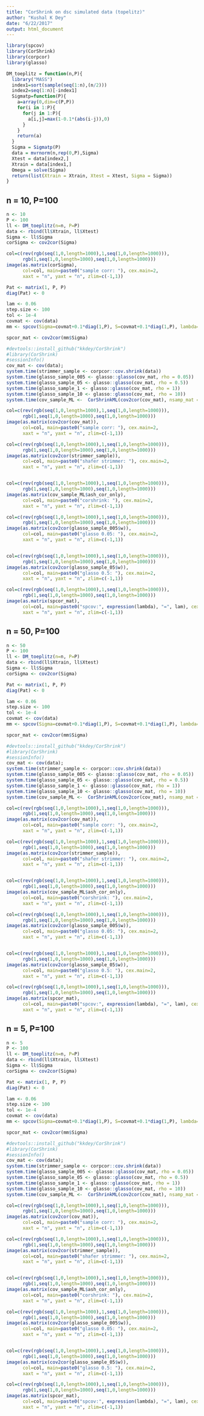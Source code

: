 ```yaml
---
title: "CorShrink on dsc simulated data (topelitz)"
author: "Kushal K Dey"
date: "6/22/2017"
output: html_document
---
```


```r
library(spcov)
library(CorShrink)
library(corpcor)
library(glasso)
```

```r
DM_toeplitz = function(n,P){
  library("MASS")
  index1=sort(sample(seq(1:n),(n/2)))
  index2=seq(1:n)[-index1]
  Sigmatp=function(P){
    a=array(0,dim=c(P,P))
    for(i in 1:P){
      for(j in 1:P){
        a[i,j]=max(1-0.1*(abs(i-j)),0)
      }
    }
    return(a)
  }
  Sigma = Sigmatp(P)
  data = mvrnorm(n,rep(0,P),Sigma)
  Xtest = data[index2,]
  Xtrain = data[index1,]
  Omega = solve(Sigma)
  return(list(Xtrain = Xtrain, Xtest = Xtest, Sigma = Sigma))
}

```

## n = 10, P=100

```r
n <- 10
P <- 100
ll <- DM_toeplitz(n=n, P=P)
data <- rbind(ll$Xtrain, ll$Xtest)
Sigma <- ll$Sigma
corSigma <- cov2cor(Sigma)
```

```r

col=c(rev(rgb(seq(1,0,length=1000),1,seq(1,0,length=1000))),
      rgb(1,seq(1,0,length=1000),seq(1,0,length=1000)))
image(as.matrix(corSigma),
      col=col, main=paste0("sample corr: "), cex.main=2,
      xaxt = "n", yaxt = "n", zlim=c(-1,1))
```


```r
Pat <- matrix(1, P, P)
diag(Pat) <- 0
```

```r
lam <- 0.06
step.size <- 100
tol <- 1e-4
covmat <- cov(data)
mm <- spcov(Sigma=covmat+0.1*diag(1,P), S=covmat+0.1*diag(1,P), lambda=lam * Pat,step.size=step.size, n.inner.steps=200, thr.inner=0, tol.outer=tol, trace=1)
```

```r
spcor_mat <- cov2cor(mm$Sigma)
```

```r
#devtools::install_github("kkdey/CorShrink")
#library(CorShrink)
#sessionInfo()
cov_mat <- cov(data);
system.time(strimmer_sample <- corpcor::cov.shrink(data))
system.time(glasso_sample_005 <- glasso::glasso(cov_mat, rho = 0.05))
system.time(glasso_sample_05 <- glasso::glasso(cov_mat, rho = 0.5))
system.time(glasso_sample_1 <- glasso::glasso(cov_mat, rho = 1))
system.time(glasso_sample_10 <- glasso::glasso(cov_mat, rho = 10))
system.time(cov_sample_ML <-  CorShrinkML(cov2cor(cov_mat), nsamp_mat = matrix(n, P, P), sd_boot = FALSE, ash.control = list(mixcompdist = "normal", nullweight = 100)))
```

```r

col=c(rev(rgb(seq(1,0,length=1000),1,seq(1,0,length=1000))),
      rgb(1,seq(1,0,length=1000),seq(1,0,length=1000)))
image(as.matrix(cov2cor(cov_mat)),
      col=col, main=paste0("sample corr: "), cex.main=2,
      xaxt = "n", yaxt = "n", zlim=c(-1,1))
```

```r

col=c(rev(rgb(seq(1,0,length=1000),1,seq(1,0,length=1000))),
      rgb(1,seq(1,0,length=1000),seq(1,0,length=1000)))
image(as.matrix(cov2cor(strimmer_sample)),
      col=col, main=paste0("shafer strimmer: "), cex.main=2,
      xaxt = "n", yaxt = "n", zlim=c(-1,1))


col=c(rev(rgb(seq(1,0,length=1000),1,seq(1,0,length=1000))),
      rgb(1,seq(1,0,length=1000),seq(1,0,length=1000)))
image(as.matrix(cov_sample_ML$ash_cor_only),
      col=col, main=paste0("corshrink: "), cex.main=2,
      xaxt = "n", yaxt = "n", zlim=c(-1,1))

col=c(rev(rgb(seq(1,0,length=1000),1,seq(1,0,length=1000))),
      rgb(1,seq(1,0,length=1000),seq(1,0,length=1000)))
image(as.matrix(cov2cor(glasso_sample_005$w)),
      col=col, main=paste0("glasso 0.05: "), cex.main=2,
      xaxt = "n", yaxt = "n", zlim=c(-1,1))


col=c(rev(rgb(seq(1,0,length=1000),1,seq(1,0,length=1000))),
      rgb(1,seq(1,0,length=1000),seq(1,0,length=1000)))
image(as.matrix(cov2cor(glasso_sample_05$w)),
      col=col, main=paste0("glasso 0.5: "), cex.main=2,
      xaxt = "n", yaxt = "n", zlim=c(-1,1))

```

```r
col=c(rev(rgb(seq(1,0,length=1000),1,seq(1,0,length=1000))),
      rgb(1,seq(1,0,length=1000),seq(1,0,length=1000)))
image(as.matrix(spcor_mat),
      col=col, main=paste0("spcov:", expression(lambda), "=", lam), cex.main=2,
      xaxt = "n", yaxt = "n", zlim=c(-1,1))

```

## n = 50, P=100

```r
n <- 50
P <- 100
ll <- DM_toeplitz(n=n, P=P)
data <- rbind(ll$Xtrain, ll$Xtest)
Sigma <- ll$Sigma
corSigma <- cov2cor(Sigma)
```

```r
Pat <- matrix(1, P, P)
diag(Pat) <- 0
```

```r
lam <- 0.06
step.size <- 100
tol <- 1e-4
covmat <- cov(data)
mm <- spcov(Sigma=covmat+0.1*diag(1,P), S=covmat+0.1*diag(1,P), lambda=lam * Pat,step.size=step.size, n.inner.steps=200, thr.inner=0, tol.outer=tol, trace=1)
```

```r
spcor_mat <- cov2cor(mm$Sigma)
```

```r
#devtools::install_github("kkdey/CorShrink")
#library(CorShrink)
#sessionInfo()
cov_mat <- cov(data);
system.time(strimmer_sample <- corpcor::cov.shrink(data))
system.time(glasso_sample_005 <- glasso::glasso(cov_mat, rho = 0.05))
system.time(glasso_sample_05 <- glasso::glasso(cov_mat, rho = 0.5))
system.time(glasso_sample_1 <- glasso::glasso(cov_mat, rho = 1))
system.time(glasso_sample_10 <- glasso::glasso(cov_mat, rho = 10))
system.time(cov_sample_ML <-  CorShrinkML(cov2cor(cov_mat), nsamp_mat = matrix(n, P, P), sd_boot = FALSE, ash.control = list(mixcompdist = "normal", nullweight = 100)))
```

```r

col=c(rev(rgb(seq(1,0,length=1000),1,seq(1,0,length=1000))),
      rgb(1,seq(1,0,length=1000),seq(1,0,length=1000)))
image(as.matrix(cov2cor(cov_mat)),
      col=col, main=paste0("sample corr: "), cex.main=2,
      xaxt = "n", yaxt = "n", zlim=c(-1,1))
```

```r

col=c(rev(rgb(seq(1,0,length=1000),1,seq(1,0,length=1000))),
      rgb(1,seq(1,0,length=1000),seq(1,0,length=1000)))
image(as.matrix(cov2cor(strimmer_sample)),
      col=col, main=paste0("shafer strimmer: "), cex.main=2,
      xaxt = "n", yaxt = "n", zlim=c(-1,1))


col=c(rev(rgb(seq(1,0,length=1000),1,seq(1,0,length=1000))),
      rgb(1,seq(1,0,length=1000),seq(1,0,length=1000)))
image(as.matrix(cov_sample_ML$ash_cor_only),
      col=col, main=paste0("corshrink: "), cex.main=2,
      xaxt = "n", yaxt = "n", zlim=c(-1,1))

col=c(rev(rgb(seq(1,0,length=1000),1,seq(1,0,length=1000))),
      rgb(1,seq(1,0,length=1000),seq(1,0,length=1000)))
image(as.matrix(cov2cor(glasso_sample_005$w)),
      col=col, main=paste0("glasso 0.05: "), cex.main=2,
      xaxt = "n", yaxt = "n", zlim=c(-1,1))


col=c(rev(rgb(seq(1,0,length=1000),1,seq(1,0,length=1000))),
      rgb(1,seq(1,0,length=1000),seq(1,0,length=1000)))
image(as.matrix(cov2cor(glasso_sample_05$w)),
      col=col, main=paste0("glasso 0.5: "), cex.main=2,
      xaxt = "n", yaxt = "n", zlim=c(-1,1))

```

```r
col=c(rev(rgb(seq(1,0,length=1000),1,seq(1,0,length=1000))),
      rgb(1,seq(1,0,length=1000),seq(1,0,length=1000)))
image(as.matrix(spcor_mat),
      col=col, main=paste0("spcov:", expression(lambda), "=", lam), cex.main=2,
      xaxt = "n", yaxt = "n", zlim=c(-1,1))

```


## n = 5, P=100

```r
n <- 5
P <- 100
ll <- DM_toeplitz(n=n, P=P)
data <- rbind(ll$Xtrain, ll$Xtest)
Sigma <- ll$Sigma
corSigma <- cov2cor(Sigma)
```

```r
Pat <- matrix(1, P, P)
diag(Pat) <- 0
```

```r
lam <- 0.06
step.size <- 100
tol <- 1e-4
covmat <- cov(data)
mm <- spcov(Sigma=covmat+0.1*diag(1,P), S=covmat+0.1*diag(1,P), lambda=lam * Pat,step.size=step.size, n.inner.steps=200, thr.inner=0, tol.outer=tol, trace=1)
```

```r
spcor_mat <- cov2cor(mm$Sigma)
```

```r
#devtools::install_github("kkdey/CorShrink")
#library(CorShrink)
#sessionInfo()
cov_mat <- cov(data);
system.time(strimmer_sample <- corpcor::cov.shrink(data))
system.time(glasso_sample_005 <- glasso::glasso(cov_mat, rho = 0.05))
system.time(glasso_sample_05 <- glasso::glasso(cov_mat, rho = 0.5))
system.time(glasso_sample_1 <- glasso::glasso(cov_mat, rho = 1))
system.time(glasso_sample_10 <- glasso::glasso(cov_mat, rho = 10))
system.time(cov_sample_ML <-  CorShrinkML(cov2cor(cov_mat), nsamp_mat = matrix(n, P, P), sd_boot = FALSE, ash.control = list(mixcompdist = "normal", nullweight = 100)))
```

```r

col=c(rev(rgb(seq(1,0,length=1000),1,seq(1,0,length=1000))),
      rgb(1,seq(1,0,length=1000),seq(1,0,length=1000)))
image(as.matrix(cov2cor(cov_mat)),
      col=col, main=paste0("sample corr: "), cex.main=2,
      xaxt = "n", yaxt = "n", zlim=c(-1,1))
```

```r

col=c(rev(rgb(seq(1,0,length=1000),1,seq(1,0,length=1000))),
      rgb(1,seq(1,0,length=1000),seq(1,0,length=1000)))
image(as.matrix(cov2cor(strimmer_sample)),
      col=col, main=paste0("shafer strimmer: "), cex.main=2,
      xaxt = "n", yaxt = "n", zlim=c(-1,1))


col=c(rev(rgb(seq(1,0,length=1000),1,seq(1,0,length=1000))),
      rgb(1,seq(1,0,length=1000),seq(1,0,length=1000)))
image(as.matrix(cov_sample_ML$ash_cor_only),
      col=col, main=paste0("corshrink: "), cex.main=2,
      xaxt = "n", yaxt = "n", zlim=c(-1,1))

col=c(rev(rgb(seq(1,0,length=1000),1,seq(1,0,length=1000))),
      rgb(1,seq(1,0,length=1000),seq(1,0,length=1000)))
image(as.matrix(cov2cor(glasso_sample_005$w)),
      col=col, main=paste0("glasso 0.05: "), cex.main=2,
      xaxt = "n", yaxt = "n", zlim=c(-1,1))


col=c(rev(rgb(seq(1,0,length=1000),1,seq(1,0,length=1000))),
      rgb(1,seq(1,0,length=1000),seq(1,0,length=1000)))
image(as.matrix(cov2cor(glasso_sample_05$w)),
      col=col, main=paste0("glasso 0.5: "), cex.main=2,
      xaxt = "n", yaxt = "n", zlim=c(-1,1))

```

```r
col=c(rev(rgb(seq(1,0,length=1000),1,seq(1,0,length=1000))),
      rgb(1,seq(1,0,length=1000),seq(1,0,length=1000)))
image(as.matrix(spcor_mat),
      col=col, main=paste0("spcov:", expression(lambda), "=", lam), cex.main=2,
      xaxt = "n", yaxt = "n", zlim=c(-1,1))

```

